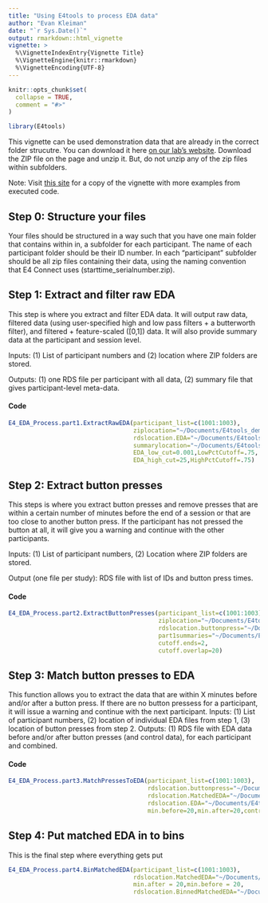 ```yaml
---
title: "Using E4tools to process EDA data"
author: "Evan Kleiman"
date: "`r Sys.Date()`"
output: rmarkdown::html_vignette
vignette: >
  %\VignetteIndexEntry{Vignette Title}
  %\VignetteEngine{knitr::rmarkdown}
  %\VignetteEncoding{UTF-8}
---
```


```r
knitr::opts_chunk$set(
  collapse = TRUE,
  comment = "#>"
)
```

```r
library(E4tools)
```
This vignette can be used demonstration data that are already in the correct folder strucutre. You can download it here [on our lab's website](https://kleimanlab.org/e4tools/). Download the ZIP file on the page and unzip it. But, do not unzip any of the zip files within subfolders.

Note: Visit [this site](http://rpubs.com/ekleiman/E4ToolsVignette) for a copy of the vignette with more examples from executed code. 

## Step 0: Structure your files
Your files should be structured in a way such that you have one main folder that contains within in, a subfolder for each participant. The name of each participant folder should be their ID number. In each "participant" subfolder should be all zip files containing their data, using the naming convention that E4 Connect uses (starttime_serialnumber.zip). 

## Step 1: Extract and filter raw EDA
This step is where you extract and filter EDA data. It will output raw data, filtered data (using user-specified high and low pass filters + a butterworth filter), and filtered + feature-scaled ([0,1]) data. It will also provide summary data at the participant and session level.

Inputs: (1) List of participant numbers and (2) location where ZIP folders are stored. 

Outputs: (1) one RDS file per participant with all data, (2) summary file that gives participant-level meta-data.

#### Code
```r
E4_EDA_Process.part1.ExtractRawEDA(participant_list=c(1001:1003),
                                   ziplocation="~/Documents/E4tools_demo_data/data/",
                                   rdslocation.EDA="~/Documents/E4tools_demo_data/output/raw_EDA/",
                                   summarylocation="~/Documents/E4tools_demo_data/output/summaries/",
                                   EDA_low_cut=0.001,LowPctCutoff=.75,
                                   EDA_high_cut=25,HighPctCutoff=.75)

```


## Step 2: Extract button presses
This steps is where  you extract button presses and remove presses that are within a certain number of minutes before the end of a session or that are too close to another button press. If the participant has not pressed the button at all, it will give you a warning and continue with the other participants.

Inputs: (1) List of participant numbers, (2) Location where ZIP folders are stored. 

Output (one file per study): RDS file with list of IDs and button press times.

#### Code

```r
E4_EDA_Process.part2.ExtractButtonPresses(participant_list=c(1001:1003),
                                          ziplocation="~/Documents/E4tools_demo_data/data/",
                                          rdslocation.buttonpress="~/Documents/E4tools_demo_data/output/tags/",
                                          part1summaries="~/Documents/E4tools_demo_data/output/summaries/",
                                          cutoff.ends=2,
                                          cutoff.overlap=20)
```






## Step 3: Match button presses to EDA
This function allows you to extract the data that are within X minutes before and/or after a button press. If there are no button pressess for a participant, it will issue a warning and continue with the next participant.
Inputs: (1) List of participant numbers, (2) location of individual EDA files from step 1, (3) location of button presses from step 2.
Outputs: (1) RDS file with EDA data before and/or after button presses (and control data), for each participant and combined.

#### Code

```r
E4_EDA_Process.part3.MatchPressesToEDA(participant_list=c(1001:1003),
                                       rdslocation.buttonpress="~/Documents/E4tools_demo_data/output/tags/",
                                       rdslocation.MatchedEDA="~/Documents/E4tools_demo_data/output/matched_EDA/",
                                       rdslocation.EDA="~/Documents/E4tools_demo_data/output/raw_EDA/",
                                       min.before=20,min.after=20,control=T)
```



## Step 4: Put matched EDA in to bins
This is the final step where everything gets put
```r
E4_EDA_Process.part4.BinMatchedEDA(participant_list=c(1001:1003),
                                   rdslocation.MatchedEDA="~/Documents/E4tools_demo_data/output/matched_EDA/",
                                   min.after = 20,min.before = 20,
                                   rdslocation.BinnedMatchedEDA="~/Documents/E4tools_demo_data/output/")
```
